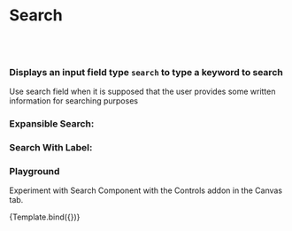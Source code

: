 
<Meta title="Design System/Search" component={Search} />

# Search
<br/><br/> 

### Displays an input field type `search` to type a keyword to search

Use search field when it is supposed that the user provides some written information for searching purposes

<Preview withToolbar>
  <Story name="Standard">
    <Search value="hello" />
  </Story>
</Preview>

<ArgsTable of={Search} />

### Expansible Search:

  <Story name="Expansible">
    <Search value="hello" isExpandable={true} />
  </Story>

### Search With Label:
  <Story name="WithLabel">
    <Search value="hello" label="Search" />
  </Story>

### Playground

Experiment with Search Component with the Controls addon in the Canvas tab.


<Canvas>
  <Story name="Controls" args={{
   value: 'hello'
  }}>
    {Template.bind({})}
  </Story>
</Canvas> 